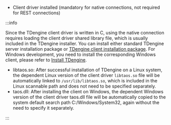 - Client driver installed (mandatory for native connections, not required for REST connections)

:::info

Since the TDengine client driver is written in C, using the native connection requires loading the client driver shared library file, which is usually included in the TDengine installer. You can install either standard TDengine server installation package or [TDengine client installation package](/get-started/). For Windows development, you need to install the corresponding Windows client, please refer to [Install TDengine](../../get-started/package).

- libtaos.so: After successful installation of TDengine on a Linux system, the dependent Linux version of the client driver `libtaos.so` file will be automatically linked to `/usr/lib/libtaos.so`, which is included in the Linux scannable path and does not need to be specified separately.
- taos.dll: After installing the client on Windows, the dependent Windows version of the client driver taos.dll file will be automatically copied to the system default search path C:/Windows/System32, again without the need to specify it separately.

:::
